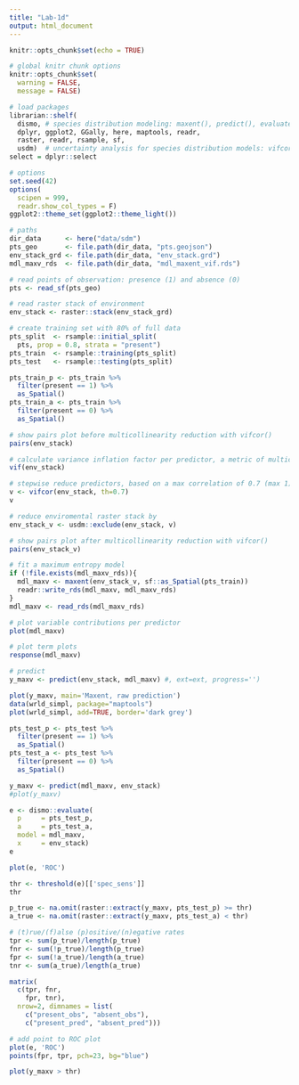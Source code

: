 ```yaml
---
title: "Lab-1d"
output: html_document
---
```


```r
knitr::opts_chunk$set(echo = TRUE)
```

```r
# global knitr chunk options
knitr::opts_chunk$set(
  warning = FALSE, 
  message = FALSE)

# load packages
librarian::shelf(
  dismo, # species distribution modeling: maxent(), predict(), evaluate(), 
  dplyr, ggplot2, GGally, here, maptools, readr, 
  raster, readr, rsample, sf,
  usdm)  # uncertainty analysis for species distribution models: vifcor()
select = dplyr::select

# options
set.seed(42)
options(
  scipen = 999,
  readr.show_col_types = F)
ggplot2::theme_set(ggplot2::theme_light())

# paths
dir_data      <- here("data/sdm")
pts_geo       <- file.path(dir_data, "pts.geojson")
env_stack_grd <- file.path(dir_data, "env_stack.grd")
mdl_maxv_rds  <- file.path(dir_data, "mdl_maxent_vif.rds")

# read points of observation: presence (1) and absence (0)
pts <- read_sf(pts_geo)

# read raster stack of environment
env_stack <- raster::stack(env_stack_grd)
```

```r
# create training set with 80% of full data
pts_split  <- rsample::initial_split(
  pts, prop = 0.8, strata = "present")
pts_train  <- rsample::training(pts_split)
pts_test   <- rsample::testing(pts_split)

pts_train_p <- pts_train %>% 
  filter(present == 1) %>% 
  as_Spatial()
pts_train_a <- pts_train %>% 
  filter(present == 0) %>% 
  as_Spatial()
```

```r
# show pairs plot before multicollinearity reduction with vifcor()
pairs(env_stack)
```

```r
# calculate variance inflation factor per predictor, a metric of multicollinearity between variables
vif(env_stack)
```

```r
# stepwise reduce predictors, based on a max correlation of 0.7 (max 1)
v <- vifcor(env_stack, th=0.7) 
v
```

```r
# reduce enviromental raster stack by 
env_stack_v <- usdm::exclude(env_stack, v)

# show pairs plot after multicollinearity reduction with vifcor()
pairs(env_stack_v)
```

```r
# fit a maximum entropy model
if (!file.exists(mdl_maxv_rds)){
  mdl_maxv <- maxent(env_stack_v, sf::as_Spatial(pts_train))
  readr::write_rds(mdl_maxv, mdl_maxv_rds)
}
mdl_maxv <- read_rds(mdl_maxv_rds)

# plot variable contributions per predictor
plot(mdl_maxv)
```

```r
# plot term plots
response(mdl_maxv)
```

```r
# predict
y_maxv <- predict(env_stack, mdl_maxv) #, ext=ext, progress='')

plot(y_maxv, main='Maxent, raw prediction')
data(wrld_simpl, package="maptools")
plot(wrld_simpl, add=TRUE, border='dark grey')
```

```r
pts_test_p <- pts_test %>% 
  filter(present == 1) %>% 
  as_Spatial()
pts_test_a <- pts_test %>% 
  filter(present == 0) %>% 
  as_Spatial()

y_maxv <- predict(mdl_maxv, env_stack)
#plot(y_maxv)

e <- dismo::evaluate(
  p     = pts_test_p,
  a     = pts_test_a, 
  model = mdl_maxv,
  x     = env_stack)
e
```

```r
plot(e, 'ROC')

thr <- threshold(e)[['spec_sens']]
thr
```

```r
p_true <- na.omit(raster::extract(y_maxv, pts_test_p) >= thr)
a_true <- na.omit(raster::extract(y_maxv, pts_test_a) < thr)

# (t)rue/(f)alse (p)ositive/(n)egative rates
tpr <- sum(p_true)/length(p_true)
fnr <- sum(!p_true)/length(p_true)
fpr <- sum(!a_true)/length(a_true)
tnr <- sum(a_true)/length(a_true)

matrix(
  c(tpr, fnr,
    fpr, tnr), 
  nrow=2, dimnames = list(
    c("present_obs", "absent_obs"),
    c("present_pred", "absent_pred")))
```

```r
# add point to ROC plot
plot(e, 'ROC')
points(fpr, tpr, pch=23, bg="blue")
```

```r
plot(y_maxv > thr)
```

